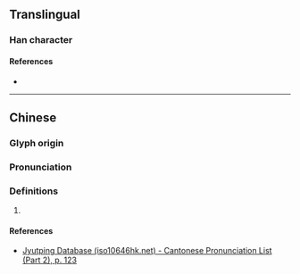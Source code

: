 {{character info/new}}
==Translingual==

===Han character===
{{Han char|rn=72|rad=日|as=08|sn=12|four=|canj=ABGR|ids=⿰日周}}

====References====
* {{Han ref|kx=0496.280|dkj=13981|hdz=21519.110|uh=666D|ud=26221}}

----

==Chinese==
{{zh-forms}}

===Glyph origin===
{{Han etym}}

===Pronunciation===
{{zh-pron
|m=zhǒu
|c=zau2
|mc=y
|oc=y
|cat=}}

===Definitions===
{{zh-hanzi}}

# {{rfdef|zh}}

====References====
* [http://www.iso10646hk.net/jp/document/download.jsp Jyutping Database (iso10646hk.net) - Cantonese Pronunciation List (Part 2), p. 123]